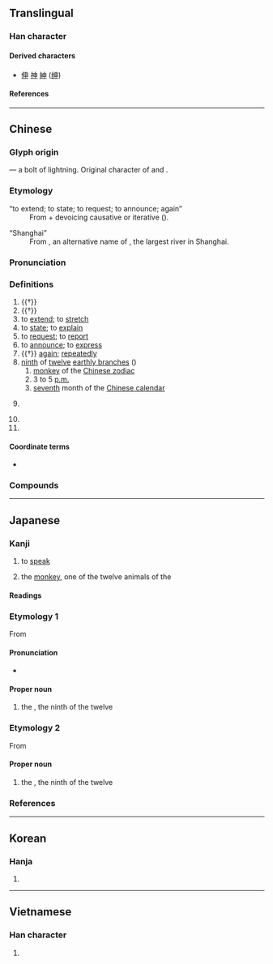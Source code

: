 {{also|田|甲|由|𢑚}}
{{character info/new}}
{{character info/new|🈸}}
==Translingual==

===Han character===
{{Han char|rn=102|rad=田|as=00|sn=5|four=50006|canj=LWL|ids=⿻日丨,⿻囗十}}

====Derived characters====
* [[伸]] [[神]] [[紳]] ([[绅]])

====References====
{{Han ref|kx=0758.040|dkj=21726|dj=1168.010|hdz=42526.010|uh=7533}}

----

==Chinese==
{{zh-forms|alt=𢑚,𦥔,伸-“to extend; to stretch; to state; to explain”}}

===Glyph origin===
{{Han etyl}}

{{liushu|p}} — a bolt of lightning. Original character of {{och-l|電|lightning}} and {{och-l|神|god; deity; spirit}}.

===Etymology===
; “to extend; to state; to request; to announce; again”
: From {{och-l|引|to pull; to draw}} + devoicing causative or iterative ({{zh-ref|Schuessler, 2007}}).

; “Shanghai”
: From {{zh-l|春申江}}, an alternative name of {{zh-l|黃浦江}}, the largest river in Shanghai.

===Pronunciation===
{{zh-pron
|m=shēn
|c=san1
|h=pfs=sṳ̂n
|md=sĭng
|mn=sin/chhun
|mn_note=sin - literary; chhun - vernacular
|mn-t=sing1
|w=1sen
|mc=y
|oc=y
|cat=v,adv,n,pn
}}

===Definitions===
{{zh-hanzi}}

# {{†}} {{zh-original|電|lightning}}
# {{†}} {{zh-original|神|lightning}}
# to [[extend]]; to [[stretch]]
# to [[state]]; to [[explain]]
# to [[request]]; to [[report]]
# to [[announce]]; to [[express]]
# {{†}} [[again]]; [[repeatedly]]
# [[ninth]] of [[twelve]] [[earthly branch]]es ({{zh-l|*十二支}})
## [[monkey]] of the [[Chinese zodiac]]
## 3 to 5 [[p.m.]]
## [[seventh]] month of the [[Chinese calendar]]
# {{zh-div|國}} {{w|Shen (state)|Shen}} {{gloss|vassal state during the {{w|Zhou dynasty}}}}
# {{zh-altname|上海|[[Shanghai]]}}
# {{surname|lang=zh}}

====Coordinate terms====
* {{list:earthly branches/zh}}

===Compounds===
{{zh-der|伊留申|守庚申|引申義|引申|三令五申|申覆|申請|申訴|春申江|申屠|申浦|申時|申理|申令|申申|申重|申明|申論|申旦達夕|申討|申報|熊經鳥申|昭冤申枉|申文|春申君|申詳|申述|申領|申韓|申冤|擊鼓申冤|申飭|申雪|申辯|申請書|申說|申解|申旦|申斥|申救|申奏|申告|甲申之役|生申令日|申辦|申叔|申謝|申狀|按鈴申告|申誡|露申|重申}}

----

==Japanese==

===Kanji===
{{ja-kanji|grade=3|rs=田00}}

# {{qualifier|humble}} to [[speak]]
# the [[monkey]], one of the twelve animals of the {{w|Chinese zodiac}}

====Readings====
{{ja-readings
|goon=しん
|kanon=しん
|kun=もう-す, もう-し, さる-
}}

===Etymology 1===
{{ja-kanjitab|さる|yomi=k}}
{{wp|lang=ja}}
From {{m|ja|猿|tr=saru||[[monkey]]}}

====Pronunciation====
{{ja-pron|acc=1|y=k|さる|acc_ref=DJR,SMK5,NHK}}
* {{hmp|lang=ja|sort=さる|猿|去る|避る|然る}}

====Proper noun====
{{ja-pos|proper|さる}}

# the {{w|Monkey (zodiac)|Monkey}}, the ninth of the twelve {{w|Earthly Branches}}

===Etymology 2===
{{ja-kanjitab|しん|yomi=o}}
From {{der|ja|ltc|申|tr=syin|sort=しん}}

====Proper noun====
{{ja-pos|proper|しん}}

# the {{w|Monkey (zodiac)|Monkey}}, the ninth of the twelve {{w|Earthly Branches}}

===References===
<references/>

{{cln|ja|words with multiple readings}}
{{topics|ja|Earthly Branches|sort=さる}}

----

==Korean==

===Hanja===
{{ko-hanja|hangeul=신|eumhun=|rv=shin|mr=shin|y=shin}}

# {{defn|lang=ko|sort=田00}}

----

==Vietnamese==

===Han character===
{{vi-hantu|[[thân]]|rs=田00}}

# {{defn|lang=vi|sort=田00}}